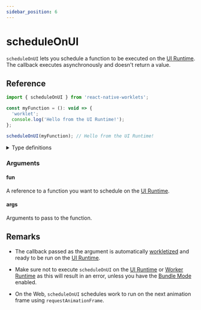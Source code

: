 ```yaml
---
sidebar_position: 6
---
```


# scheduleOnUI

`scheduleOnUI` lets you schedule a function to be executed on the [UI Runtime](/docs/fundamentals/glossary#ui-runtime). The callback executes asynchronously and doesn't return a value.


## Reference

```javascript
import { scheduleOnUI } from 'react-native-worklets';

const myFunction = (): void => {
  'worklet';
  console.log('Hello from the UI Runtime!');
};

scheduleOnUI(myFunction); // Hello from the UI Runtime!
```


<details>
<summary>Type definitions</summary>

```typescript
function scheduleOnUI<Args extends unknown[], ReturnValue>(
  fun: (...args: Args) => ReturnValue,
  ...args: Args
): void
```

</details>

### Arguments

#### fun

A reference to a function you want to schedule on the [UI Runtime](/docs/fundamentals/glossary#ui-runtime).

#### args

Arguments to pass to the function.

## Remarks

- The callback passed as the argument is automatically [workletized](/docs/fundamentals/glossary#to-workletize) and ready to be run on the [UI Runtime](/docs/fundamentals/glossary#ui-runtime).

- Make sure not to execute `scheduleOnUI` on the [UI Runtime](/docs/fundamentals/glossary#ui-runtime) or [Worker Runtime](/docs/fundamentals/glossary#worker-worklet-runtime---worker-runtime) as this will result in an error, unless you have the [Bundle Mode](/docs/experimental/bundleMode) enabled.

- On the Web, `scheduleOnUI` schedules work to run on the next animation frame using `requestAnimationFrame`.
